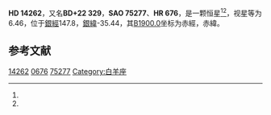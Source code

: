 {{Starbox begin
| name = HD 14262
}}
{{Starbox observe
| epoch = [[J2000.0|J2000.0]]
| constell = {{星座名待查}}<ref name=SIMBAD>{{cite web
 | url=http://simbad.u-strasbg.fr/simbad/sim-id?Ident=HR+676
 | title=Pulsating variable Star
 | publisher=Centre de Données astronomiques de Strasbourg
 | work=SIMBAD
 | accessdate=2012-07-13
 | archive-date=2016-03-17
 | archive-url=https://web.archive.org/web/20160317012625/http://simbad.u-strasbg.fr/simbad/sim-id?Ident=HR+676
 | dead-url=no
 }}</ref><ref name=DATA>{{cite web
 | url=http://vizier.u-strasbg.fr/viz-bin/VizieR-5?-out.add=.&-source=5050&-corr=PK=HR&-out.max=9999&HR=676
 | title=VizieR Detailed Page
 | accessdate=2012-07-13
 | archive-url=https://web.archive.org/web/20160304234808/http://vizier.u-strasbg.fr/viz-bin/VizieR-5?-out.add=.&-source=5050&-corr=PK=HR&-out.max=9999&HR=676
 | archive-date=2016-03-04
 | dead-url=yes
 }}</ref>
| 星官 = 
| ra = {{RA|2|18|58}}<ref name=SIMBAD /><ref name=DATA />
| dec = {{DEC|+23|10|4}}<ref name=SIMBAD /><ref name=DATA />
| appmag_v = 6.46<ref name=SIMBAD /><ref name=DATA />
}}
{{Starbox character
| class = A1V+F3III<ref name=SIMBAD /><ref name=DATA />
| b-v = 0.34<ref name=SIMBAD /><ref name=DATA />
| u-b = 0.08<ref name=SIMBAD /><ref name=DATA />
| r-i = <ref name=SIMBAD /><ref name=DATA />
| variable = 
}}
{{Starbox astrometry
| radial_v = 0.08
| prop_mo_ra = -13
| parallax = 
| p_error = 
}}
{{Starbox catalog
| names =BD+22 329，[[SAO星表|SAO]] 75277，[[HD星表|HD]] 14262，[[HR星表|HR]] 676}}
{{Starbox reference |Simbad=HR+676}}
{{Starbox end}}

'''HD 14262'''，又名'''BD+22 329'''，'''SAO 75277'''、'''HR 676'''，是一颗恒星<ref name=SIMBAD /><ref name=DATA />，视星等为6.46，位于[[銀道座標系|銀經]]147.8，[[銀道座標系|銀緯]]-35.44，其[[B1900.0|B1900.0]]坐标为赤經{{RA|2|13|19}}，赤緯{{DEC|+22|-35.44|24}}。

== 参考文献 ==
{{reflist}}

{{star-stub}}

[[Category:HD和HDE天體|14262]]
[[Category:HR天體|0676]]
[[Category:SAO天體|75277]]
[[Category:白羊座|Category:白羊座]]